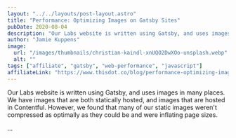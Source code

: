 ```yaml
---
layout: "../../layouts/post-layout.astro"
title: "Performance: Optimizing Images on Gatsby Sites"
pubDate: 2020-08-04
description: "Our Labs website is written using Gatsby, and uses images in many places. We have images that are both statically hosted, and images that are hosted in Contentful. However, we found that many of our static images weren't compressed as optimally as they could be and were inflating page sizes."
author: "Jamie Kuppens"
image:
  url: "/images/thumbnails/christian-kaindl-xnUQO2DwXOo-unsplash.webp"
  alt: ""
tags: ["affiliate", "gatsby", "web-performance", "javascript"]
affiliateLink: "https://www.thisdot.co/blog/performance-optimizing-images-on-gatsby-sites"
---
```


Our Labs website is written using Gatsby, and uses images in many places. We have images that are
both statically hosted, and images that are hosted in Contentful. However, we found that many of our
static images weren't compressed as optimally as they could be and were inflating page sizes.

...
